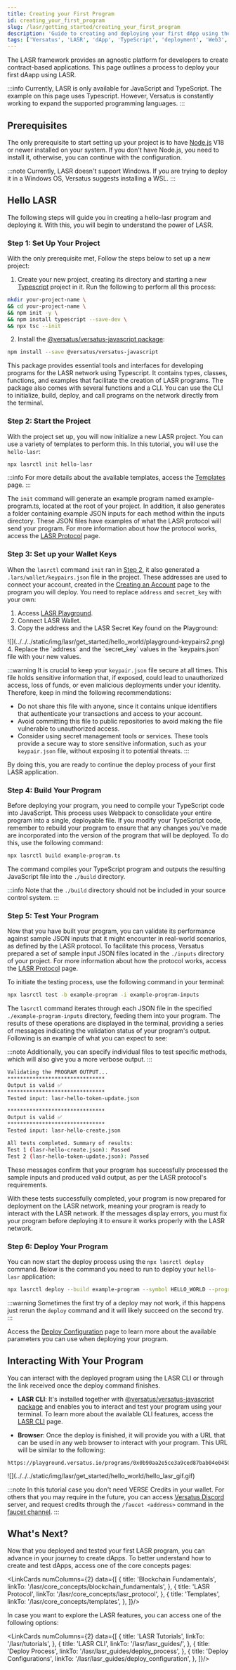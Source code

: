 ```yaml
---
title: Creating your First Program
id: creating_your_first_program
slug: /lasr/getting_started/creating_your_first_program
description: 'Guide to creating and deploying your first dApp using the Versatus LASR framework with TypeScript.'
tags: ['Versatus', 'LASR', 'dApp', 'TypeScript', 'deployment', 'Web3', 'smart contracts']
---
```



The LASR framework provides an agnostic platform for developers to create contract-based applications. This page outlines a process to deploy your first dAapp using LASR.

:::info
  Currently, LASR is only available for JavaScript and TypeScript. The example on this page uses Typescript. However, Versatus is constantly working to expand the supported programming languages.
:::

## Prerequisites

The only prerequisite to start setting up your project is to have [Node.js](https://nodejs.org/docs/latest/api/synopsis.html) V18 or newer installed on your system. If you don't have Node.js, you need to install it, otherwise, you can continue with the configuration.

:::note
Currently, LASR doesn't support Windows. If you are trying to deploy it in a Windows OS, Versatus suggests installing a WSL.
:::

## Hello LASR

The following steps will guide you in creating a hello-lasr program and deploying it. With this, you will begin to understand the power of LASR.

### Step 1: Set Up Your Project

With the only prerequisite met, Follow the steps below to set up a new project:

1. Create your new project, creating its directory and starting a new [Typescript](https://www.typescriptlang.org/docs/) project in it. Run the following to perform all this process:

```bash copy
mkdir your-project-name \
&& cd your-project-name \
&& npm init -y \
&& npm install typescript --save-dev \
&& npx tsc --init
```

2. Install the [@versatus/versatus-javascript package](https://www.npmjs.com/package/@versatus/versatus-javascript): 

```bash copy
npm install --save @versatus/versatus-javascript
```

This package provides essential tools and interfaces for developing programs for the LASR network using Typescript. It contains types, classes, functions, and examples that facilitate the creation of LASR programs. The package also comes with several functions and a CLI. You can use the CLI to initialize, build, deploy, and call programs on the network directly from the terminal.

### Step 2: Start the Project

With the project set up, you will now initialize a new LASR project. You can use a variety of templates to perform this. In this tutorial, you will use the `hello-lasr`:

```bash copy
npx lasrctl init hello-lasr
```

:::info
For more details about the available templates, access the [Templates](/lasr/core_concepts/templates) page. 
:::

The `init` command will generate an example program named example-program.ts, located at the root of your project. In addition, it also generates a folder containing example JSON inputs for each method within the inputs directory. These JSON files have examples of what the LASR protocol will send your program. For more information about how the protocol works, access the [LASR Protocol](/lasr/core_concepts/lasr_protocol) page.

### Step 3: Set up your Wallet Keys

When the `lasrctl` command `init` ran in [Step 2](#step-2-start-the-project), it also generated a `.lars/wallet/keypairs.json` file in the project. These addresses are used to connect your account, created in the [Creating an Account](/lasr/getting_started/creating_an_account) page to the program you will deploy. You need to replace `address` and `secret_key` with your own:

1. Access [LASR Playground](http://faucet.versatus.io/).
2. Connect LASR Wallet.
3. Copy the address and the LASR Secret Key found on the Playground:
<MediaWrapper>
![](../../../static/img/lasr/get_started/hello_world/playground-keypairs2.png)
</MediaWrapper>
4. Replace the `address` and the `secret_key` values in the `keypairs.json` file with your new values.

:::warning
  It is crucial to keep your `keypair.json` file secure at all times. This file holds sensitive information that, if exposed, could lead to unauthorized access, loss of funds, or even malicious deployments under your identity. 
  Therefore, keep in mind the following recommendations:

  - Do not share this file with anyone, since it contains unique identifiers that authenticate your transactions and access to your account.
  - Avoid committing this file to public repositories to avoid making the file vulnerable to unauthorized access.
  - Consider using secret management tools or services. These tools provide a secure way to store sensitive information, such as your `keypair.json` file, without exposing it to potential threats.
:::

By doing this, you are ready to continue the deploy process of your first LASR application.

### Step 4: Build Your Program

Before deploying your program, you need to compile your TypeScript code into JavaScript. This process uses Webpack to consolidate your entire program into a single, deployable file. If you modify your TypeScript code, remember to rebuild your program to ensure that any changes you've made are incorporated into the version of the program that will be deployed. To do this, use the following command:

```bash copy
npx lasrctl build example-program.ts
```

The command compiles your TypeScript program and outputs the resulting JavaScript file into the `./build` directory.

:::info
  Note that the `./build` directory should not be included in your source control system.
:::

### Step 5: Test Your Program

Now that you have built your program, you can validate its performance against sample JSON inputs that it might encounter in real-world scenarios, as defined by the LASR protocol. To facilitate this process, Versatus prepared a set of sample input JSON files located in the `./inputs` directory of your project. For more information about how the protocol works, access the [LASR Protocol](/lasr/core_concepts/lasr_protocol) page.

To initiate the testing process, use the following command in your terminal:

```bash copy
npx lasrctl test -b example-program -i example-program-inputs
```

The `lasrctl` command iterates through each JSON file in the specified `./example-program-inputs` directory, feeding them into your program. The results of these operations are displayed in the terminal, providing a series of messages indicating the validation status of your program's output. Following is an example of what you can expect to see:

:::note
Additionally, you can specify individual files to test specific methods, which will also give you a more verbose output.
:::

```bash
Validating the PROGRAM OUTPUT...
*******************************
Output is valid ✅ 
*******************************
Tested input: lasr-hello-token-update.json

*******************************
Output is valid ✅ 
*******************************
Tested input: lasr-hello-create.json

All tests completed. Summary of results:
Test 1 (lasr-hello-create.json): Passed
Test 2 (lasr-hello-token-update.json): Passed
```

These messages confirm that your program has successfully processed the sample inputs and produced valid output, as per the LASR protocol's requirements.

With these tests successfully completed, your program is now prepared for deployment on the LASR network, meaning your program is ready to interact with the LASR network. If the messages display errors, you must fix your program before deploying it to ensure it works properly with the LASR network.

### Step 6: Deploy Your Program

You can now start the deploy process using the `npx lasrctl deploy` command. Below is the command you need to run to deploy your `hello-lasr` application:

```bash copy
npx lasrctl deploy --build example-program --symbol HELLO_WORLD --programName MY_FIRST_PROGRAM
```

:::warning
  Sometimes the first try of a deploy may not work, if this happens just rerun the `deploy` command and it will likely succeed on the second try.
:::

Access the [Deploy Configuration](/lasr/lasr_guides/deploy_configuration) page to learn more about the available parameters you can use when deploying your program.

## Interacting With Your Program

You can interact with the deployed program using the LASR CLI or through the link received once the deploy command finishes. 

- **LASR CLI**: It's installed together with  [@versatus/versatus-javascript package](https://www.npmjs.com/package/@versatus/versatus-javascript) and enables you to interact and test your program using your terminal. To learn more about the available CLI features, access the [LASR CLI](/lasr/lasr_guides/cli) page.

- **Browser**: Once the deploy is finished, it will  provide you with a URL that can be used in any web browser to interact with your program. This URL will be similar to the following:

```
https://playground.versatus.io/programs/0x0b90aa2e5ce3a9ced87bab04e04508879c8190b7
```
<MediaWrapper>
![](../../../static/img/lasr/get_started/hello_world/hello_lasr_gif.gif)
</MediaWrapper>

:::note
  In this tutorial case you don't need VERSE Credits in your wallet. For others that you may require in the future, you can access [Versatus Discord](https://discord.com/invite/versatus) server, and request credits through the `/faucet <address>` command in the [faucet channel](https://discord.com/channels/1034112774789414963/1228424731955433493).
:::

## What's Next?

Now that you deployed and tested your first LASR program, you can advance in your journey to create dApps. To better understand how to create and test dApps, access one of the core concepts pages:

<LinkCards numColumns={2} data={[
  { 
    title: 'Blockchain Fundamentals',
    linkTo: '/lasr/core_concepts/blockchain_fundamentals',
  },
  { 
    title: 'LASR Protocol',
    linkTo: '/lasr/core_concepts/lasr_protocol',
  },
  { 
    title: 'Templates',
    linkTo: '/lasr/core_concepts/templates',
  },
]}/>

In case you want to explore the LASR features, you can access one of the following options:

<LinkCards numColumns={2} data={[
  { 
    title: 'LASR Tutorials',
    linkTo: '/lasr/tutorials',
  },
  { 
    title: 'LASR CLI',
    linkTo: '/lasr/lasr_guides/',
  },
  { 
    title: 'Deploy Process',
    linkTo: '/lasr/lasr_guides/deploy_process',
  },
  { 
    title: 'Deploy Configurations',
    linkTo: '/lasr/lasr_guides/deploy_configuration',
  },
]}/>